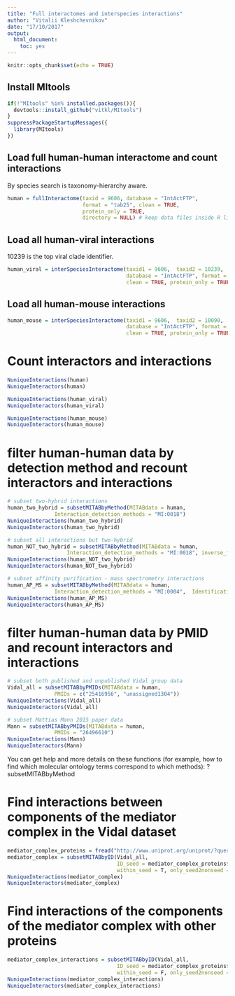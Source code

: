 ```yaml
---
title: "Full interactomes and interspecies interactions"
author: "Vitalii Kleshchevnikov"
date: "17/10/2017"
output: 
  html_document: 
    toc: yes
---
```


```r
knitr::opts_chunk$set(echo = TRUE)
```

## Install MItools

```r
if(!"MItools" %in% installed.packages()){
  devtools::install_github("vitkl/MItools")
}
suppressPackageStartupMessages({
  library(MItools)
})
```

## Load full human-human interactome and count interactions

By species search is taxonomy-hierarchy aware.

```r
human = fullInteractome(taxid = 9606, database = "IntActFTP",
                        format = "tab25", clean = TRUE,
                        protein_only = TRUE,
                        directory = NULL) # keep data files inside R library - default
```

## Load all human-viral interactions

10239 is the top viral clade identifier. 

```r
human_viral = interSpeciesInteractome(taxid1 = 9606,  taxid2 = 10239,
                                      database = "IntActFTP", format = "tab25",
                                      clean = TRUE, protein_only = TRUE)
```

## Load all human-mouse interactions

```r
human_mouse = interSpeciesInteractome(taxid1 = 9606,  taxid2 = 10090,
                                      database = "IntActFTP", format = "tab25",
                                      clean = TRUE, protein_only = TRUE)
```

# Count interactors and interactions

```r
NuniqueInteractions(human)
NuniqueInteractors(human)

NuniqueInteractions(human_viral)
NuniqueInteractors(human_viral)

NuniqueInteractions(human_mouse)
NuniqueInteractors(human_mouse)
```

# filter human-human data by detection method and recount interactors and interactions

```r
# subset two-hybrid interactions
human_two_hybrid = subsetMITABbyMethod(MITABdata = human,
               Interaction_detection_methods = "MI:0018")
NuniqueInteractions(human_two_hybrid)
NuniqueInteractors(human_two_hybrid)

# subset all interactions but two-hybrid
human_NOT_two_hybrid = subsetMITABbyMethod(MITABdata = human,
                   Interaction_detection_methods = "MI:0018", inverse_filter = T)
NuniqueInteractions(human_NOT_two_hybrid)
NuniqueInteractors(human_NOT_two_hybrid)

# subset affinity purification - mass spectrometry interactions
human_AP_MS = subsetMITABbyMethod(MITABdata = human,
               Interaction_detection_methods = "MI:0004",  Identification_method = "MI:0433")
NuniqueInteractions(human_AP_MS)
NuniqueInteractors(human_AP_MS)
```

# filter human-human data by PMID and recount interactors and interactions

```r
# subset both published and unpublished Vidal group data
Vidal_all = subsetMITABbyPMIDs(MITABdata = human,
               PMIDs = c("25416956", "unassigned1304"))
NuniqueInteractions(Vidal_all)
NuniqueInteractors(Vidal_all)

# subset Mattias Mann 2015 paper data
Mann = subsetMITABbyPMIDs(MITABdata = human,
               PMIDs = "26496610")
NuniqueInteractions(Mann)
NuniqueInteractors(Mann)
```

You can get help and more details on these functions (for example, how to find which molecular ontology terms correspond to which methods): ?subsetMITABbyMethod

# Find interactions between components of the mediator complex in the Vidal dataset

```r
mediator_complex_proteins = fread("http://www.uniprot.org/uniprot/?query=GO:0016592%20AND%20taxonomy:9606&format=tab&columns=id")
mediator_complex = subsetMITABbyID(Vidal_all,
                                   ID_seed = mediator_complex_proteins$Entry,
                                   within_seed = T, only_seed2nonseed = F)
NuniqueInteractions(mediator_complex)
NuniqueInteractors(mediator_complex)
```

# Find interactions of the components of the mediator complex with other proteins

```r
mediator_complex_interactions = subsetMITABbyID(Vidal_all,
                                   ID_seed = mediator_complex_proteins$Entry,
                                   within_seed = F, only_seed2nonseed = T)
NuniqueInteractions(mediator_complex_interactions)
NuniqueInteractors(mediator_complex_interactions)
```
